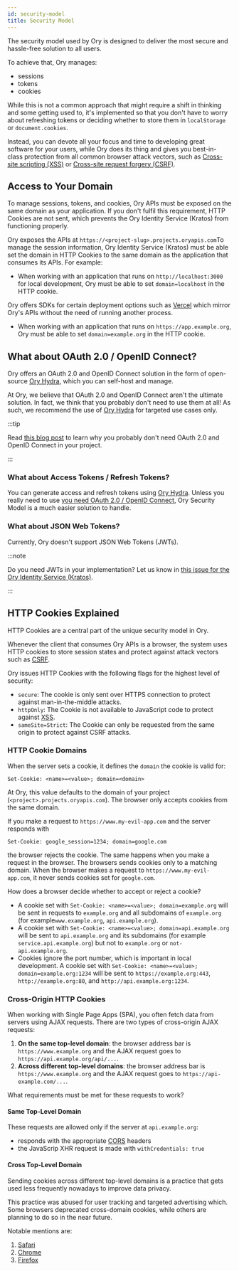 ```yaml
---
id: security-model
title: Security Model
---
```


The security model used by Ory is designed to deliver the most secure and hassle-free solution to all users.

To achieve that, Ory manages:

- sessions
- tokens
- cookies

While this is not a common approach that might require a shift in thinking and some getting used to, it's implemented 
so that you don't have to worry about refreshing tokens or deciding whether to store them in `localStorage` or `document.cookies`.

Instead, you can devote all your focus and time to developing great software for your users, while Ory does its thing and gives you
best-in-class protection from all common browser attack vectors, such as [Cross-site scripting (XSS)](https://owasp.org/www-community/attacks/xss/) 
or [Cross-site request forgery (CSRF)](https://owasp.org/www-community/attacks/csrf/).

## Access to Your Domain

To manage sessions, tokens, and cookies, Ory APIs must be exposed on the same domain as your application. If you don't fulfil this
requirement, HTTP Cookies are not sent, which prevents the Ory Identity Service (Kratos) from functioning properly. 

Ory exposes the APIs at `https://<project-slug>.projects.oryapis.com`To manage the session information, Ory Identity Service (Kratos) 
must be able set the domain in HTTP Cookies to the same domain as the application that consumes its APIs. For example: 

- When working with an application that runs on `http://localhost:3000` for local development, Ory must be able to set `domain=localhost` 
in the HTTP cookie. 

Ory offers SDKs for certain deployment options such
   as [Vercel](guides/protect-page-login/nextjs.mdx) which mirror Ory's APIs without the need of running another process.

- When working with an application that runs on `https://app.example.org`, Ory must be able to set `domain=example.org` in the HTTP 
cookie. 


## What about OAuth 2.0 / OpenID Connect?

Ory offers an OAuth 2.0 and OpenID Connect solution in the form of open-source [Ory Hydra](https://github.com/ory/hydra), which you 
can self-host and manage.

At Ory, we believe that OAuth 2.0 and OpenID Connect aren't the ultimate solution. In fact, we think that you probably don't need
to use them at all! As such, we recommend the use of [Ory Hydra](https://github.com/ory/hydra) for targeted use cases only.

:::tip

Read [this blog post](https://www.ory.sh/oauth2-openid-connect-do-you-need-use-cases-examples/) to learn why you probably don't 
need OAuth 2.0 and OpenID Connect in your project. 

:::

### What about Access Tokens / Refresh Tokens?

You can generate access and refresh tokens using [Ory Hydra](https://github.com/ory/hydra). Unless you really need to use
[you need OAuth 2.0 / OpenID Connect](https://www.ory.sh/oauth2-openid-connect-do-you-need-use-cases-examples/), Ory Security
Model is a much easier solution to handle. 

### What about JSON Web Tokens?

Currently, Ory doesn't support JSON Web Tokens (JWTs). 

:::note

Do you need JWTs in your implementation? Let us know in [this issue for the Ory Identity Service (Kratos)](https://github.com/ory/kratos/issues/2487).

:::

## HTTP Cookies Explained

HTTP Cookies are a central part of the unique security model in Ory.

Whenever the client that consumes Ory APIs is a browser, the system uses HTTP cookies to store session states and protect against 
attack vectors such as [CSRF](https://owasp.org/www-community/attacks/csrf). 

Ory issues HTTP Cookies with the following flags for the highest level of security:

- `secure`: The cookie is only sent over HTTPS connection to protect against man-in-the-middle attacks.
- `httpOnly`: The Cookie is not available to JavaScript code to protect against [XSS](https://owasp.org/www-community/attacks/xss/).
- `sameSite=Strict`: The Cookie can only be requested from the same origin to protect against CSRF attacks.

### HTTP Cookie Domains

When the server sets a cookie, it defines the `domain` the cookie is valid for:

```
Set-Cookie: <name>=<value>; domain=<domain>
```

At Ory, this value defaults to the domain of your project (`<project>.projects.oryapis.com`). The browser only accepts cookies
from the same domain. 

If you make a request to `https://www.my-evil-app.com` and the server responds with

```
Set-Cookie: google_session=1234; domain=google.com
```

the browser rejects the cookie. The same happens when you make a request in the browser. The browsers sends cookies only to 
a matching domain. When the browser makes a request to `https://www.my-evil-app.com`, it never sends cookies set for `google.com`.

How does a browser decide whether to accept or reject a cookie? 

- A cookie set with `Set-Cookie: <name>=<value>; domain=example.org` will be sent in requests to `example.org` and all subdomains
of `example.org` (for example`www.example.org`, `api.example.org`).
- A cookie set with `Set-Cookie: <name>=<value>; domain=api.example.org` will be sent to `api.example.org` and its subdomains
(for example `service.api.example.org`) but not to `example.org` or `not-api.example.org`.
- Cookies ignore the port number, which is important in local development. A cookie set with `Set-Cookie: <name>=<value>; domain=example.org:1234` 
will be sent to `https://example.org:443`, `http://example.org:80`, and `http://api.example.org:1234`.

### Cross-Origin HTTP Cookies

When working with Single Page Apps (SPA), you often fetch data from servers using AJAX requests. There are two types of cross-origin
AJAX requests:

1. **On the same top-level domain**: the browser address bar is `https://www.example.org` and the AJAX request goes to
   `https://api.example.org/api/...`.
2. **Across different top-level domains**: the browser address bar is `https://www.example.org` and the AJAX request goes to
   `https://api-example.com/...`.

What requirements must be met for these requests to work?

#### Same Top-Level Domain

These requests are allowed only if the server at `api.example.org`:

- responds with the appropriate [CORS](https://developer.mozilla.org/en-US/docs/Web/HTTP/CORS) headers
- the JavaScrip XHR request is made with `withCredentials: true`

#### Cross Top-Level Domain

Sending cookies across different top-level domains is a practice that gets used less frequently nowadays to improve data
privacy. 

This practice was abused for user tracking and targeted advertising which. Some browsers deprecated cross-domain cookies, while
others are planning to do so in the near future.

Notable mentions are: 

1. [Safari](https://www.infoq.com/news/2020/04/safari-third-party-cookies-block/)
2. [Chrome](https://www.adexchanger.com/privacy/google-will-limit-cross-site-tracking-in-chrome-by-default-starting-in-february/)
3. [Firefox](https://www.theverge.com/2019/6/4/18650363/firefox-block-trackers-default-enhanced-tracking-protection)